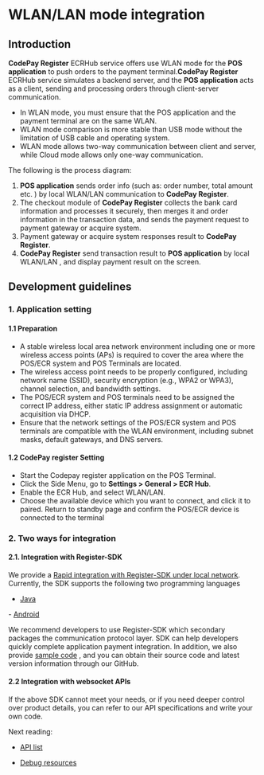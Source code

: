 
# WLAN/LAN mode integration

## Introduction

**CodePay Register** ECRHub service offers use WLAN mode for the **POS application** to push orders to the payment terminal.**CodePay Register** ECRHub service simulates a backend server, and the **POS application** acts as a client, sending and processing orders through client-server communication.
- In WLAN mode, you must ensure that the POS application and the payment terminal are on the same WLAN.
- WLAN mode comparison is more stable than USB mode without the limitation of USB cable and operating system.
- WLAN mode allows two-way communication between client and server, while Cloud mode allows only one-way communication.

The following is the process diagram:

1. **POS application** sends order info (such as: order number, total amount etc. ) by local WLAN/LAN communication to **CodePay Register**.
2. The checkout module of **CodePay Register** collects the bank card information and processes it securely, then merges it and order information in the transaction data, and sends the payment request to payment gateway or acquire system.
3. Payment gateway or acquire system responses result to **CodePay Register**.
4. **CodePay Register** send transaction result to **POS application** by local WLAN/LAN , and display payment result on the screen.

<ImageZoom src={WorkflowBImg} />

## Development guidelines

### 1. Application setting

#### 1.1 Preparation
  - A stable wireless local area network environment including one or more wireless access points (APs) is required to cover the area where the POS/ECR system and POS Terminals are located.
  - The wireless access point needs to be properly configured, including network name (SSID), security encryption (e.g., WPA2 or WPA3), channel selection, and bandwidth settings.
  - The POS/ECR system and POS terminals need to be assigned the correct IP address, either static IP address assignment or automatic acquisition via DHCP.
  - Ensure that the network settings of the POS/ECR system and POS terminals are compatible with the WLAN environment, including subnet masks, default gateways, and DNS servers.

#### 1.2 CodePay register Setting
  - Start the Codepay register application on the POS Terminal.
  - Click the Side Menu, go to **Settings > General > ECR Hub**.
  - Enable the ECR Hub, and select WLAN/LAN.
  - Choose the available device which you want to connect, and click it to paired. Return to standby page and confirm the POS/ECR device is connected to the terminal

<ImageZoom src={WLANSetStep} />

### 2. Two ways for integration

#### 2.1. Integration with Register-SDK

We provide a <a href="/CodePayRegisterSDK" target="_blank">Rapid integration with Register-SDK under local network</a>. Currently, the SDK supports the following two programming languages

- <a href="/ClientJavaSdk" target="_blank">
  Java
</a>
- <a href="/ClientAndroidSdk" target="_blank">
  Android
</a>

We recommend developers to use Register-SDK which secondary packages the communication protocol layer. SDK can help developers quickly complete application payment integration. In addition, we also provide <a href = "https://github.com/paycloud-open/ecrhub-client-demo-java" target="_blank">sample code</a>
, and you can obtain their source code and latest version information through our GitHub.

#### 2.2 Integration with websocket APIs

If the above SDK cannot meet your needs, or if you need deeper control over product details, you can refer to our API specifications and write your own code.

Next reading:

- <a href="/WLANAPIList" target="_blank">
  API list
</a>

- <a href="/WLANDebugResources" target="_blank">
  Debug resources
</a>